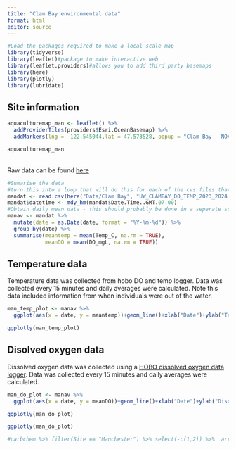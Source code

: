 ```yaml
---
title: "Clam Bay environmental data"
format: html
editor: source
---
```






```r
#Load the packages required to make a local scale map
library(tidyverse)
library(leaflet)#package to make interactive web
library(leaflet.providers)#allows you to add third party basemaps
library(here)
library(plotly)
library(lubridate)
```

## Site information

```r
aquaculturemap_man <- leaflet() %>% 
  addProviderTiles(providers$Esri.OceanBasemap) %>%
  addMarkers(lng = -122.545044,lat = 47.573528, popup = "Clam Bay - NOAA Manchester")
```

```r
aquaculturemap_man
```

<Br>Raw data can be found [here](https://github.com/CraigNorrie/Environmental-data-website/tree/main/Data)<Br>

```r
#Sumarise the data
#turn this into a loop that will do this for each of the cvs files that I have in the data folder
mandat <- read.csv(here("Data/Clam Bay", "UW_CLAMBAY_DO_TEMP_2023_2024.csv"))#Read in the data
mandat$datetime <- mdy_hm(mandat$Date.Time..GMT.07.00)
#Obtain daily mean data - this should probably be done in a seperate script and this should be saved for the website only
manav <- mandat %>%
  mutate(date = as.Date(date, format = "%Y-%m-%d")) %>%
  group_by(date) %>%
  summarise(meantemp = mean(Temp_C, na.rm = TRUE),
            meanDO = mean(DO_mgL, na.rm = TRUE))
```


## Temperature data

Temperature data was collected from hobo DO and temp logger.  Data was collected every 15 minutes and daily averages were calculated. Note this data included information from when individuals were out of the water. <Br>

```r
man_temp_plot <- manav %>% 
  ggplot(aes(x = date, y = meantemp))+geom_line()+xlab("Date")+ylab("Temperature (°C)")+theme_bw()

```

```r
ggplotly(man_temp_plot)
```

## Disolved oxygen data

Dissolved oxygen data was collected using a [HOBO dissolved oxygen data logger](https://www.onsetcomp.com/products/data-loggers/u26-001). Data was collected every 15 minutes and daily averages were calculated. 

```r
man_do_plot <- manav %>% 
  ggplot(aes(x = date, y = meanDO))+geom_line()+xlab("Date")+ylab("Disolved oxygen (mg/L)")+theme_bw()

ggplotly(man_do_plot)

```

```r
ggplotly(man_do_plot)
```


```r
#carbchem %>% filter(Site == "Manchester") %>% select(-c(1,2)) %>%  arrange(Year, Month)
```

